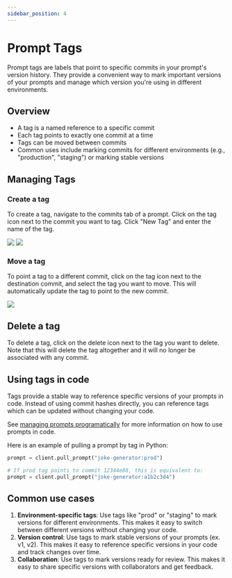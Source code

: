 ```yaml
---
sidebar_position: 4
---
```


# Prompt Tags

Prompt tags are labels that point to specific commits in your prompt's version history. They provide a convenient way to mark important versions of your prompts and manage which version you're using in different environments.

## Overview

- A tag is a named reference to a specific commit
- Each tag points to exactly one commit at a time
- Tags can be moved between commits
- Common uses include marking commits for different environments (e.g., "production", "staging") or marking stable versions

## Managing Tags

### Create a tag

To create a tag, navigate to the commits tab of a prompt. Click on the tag icon next to the commit you want to tag. Click "New Tag" and enter the name of the tag.

![](../static/prompt_tags/commits_tab.png)
![](../static/prompt_tags/create_new_prompt_tag.png)

### Move a tag

To point a tag to a different commit, click on the tag icon next to the destination commit, and select the tag you want to move.
This will automatically update the tag to point to the new commit.

![](../static/prompt_tags/move_prompt_tag.png)

## Delete a tag

To delete a tag, click on the delete icon next to the tag you want to delete. Note that this will delete the tag altogether and it will no longer be associated with any commit.

## Using tags in code

Tags provide a stable way to reference specific versions of your prompts in code. Instead of using commit hashes directly, you can reference tags which can be updated without changing your code.

See [managing prompts programatically](./manage_prompts_programatically.mdx) for more information on how to use prompts in code.

Here is an example of pulling a prompt by tag in Python:

```python
prompt = client.pull_prompt("joke-generator:prod")

# If prod tag points to commit 12344e88, this is equivalent to:
prompt = client.pull_prompt("joke-generator:a1b2c3d4")
```

## Common use cases

1. **Environment-specific tags**: Use tags like "prod" or "staging" to mark versions for different environments. This makes it easy to switch between different versions without changing your code.
2. **Version control**: Use tags to mark stable versions of your prompts (ex. v1, v2). This makes it easy to reference specific versions in your code and track changes over time.
3. **Collaboration**: Use tags to mark versions ready for review. This makes it easy to share specific versions with collaborators and get feedback.
